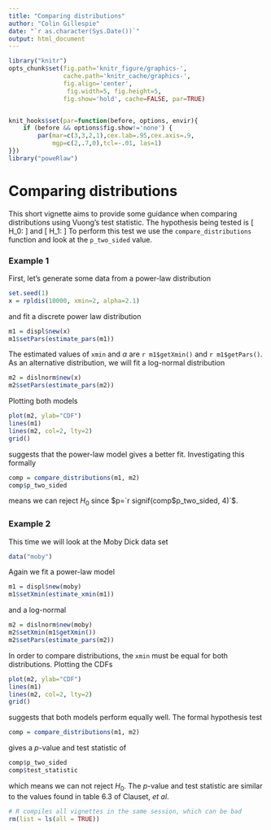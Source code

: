 ```yaml
---
title: "Comparing distributions"
author: "Colin Gillespie"
date: "`r as.character(Sys.Date())`"  
output: html_document
---
```

<!--
%\VignetteEngine{knitr::knitr}
%\VignetteIndexEntry{Comparing distributions}
-->
  

```r
library("knitr")
opts_chunk$set(fig.path='knitr_figure/graphics-', 
               cache.path='knitr_cache/graphics-', 
               fig.align='center', 
                fig.width=5, fig.height=5, 
               fig.show='hold', cache=FALSE, par=TRUE)


knit_hooks$set(par=function(before, options, envir){
    if (before && options$fig.show!='none') {
        par(mar=c(3,3,2,1),cex.lab=.95,cex.axis=.9,
            mgp=c(2,.7,0),tcl=-.01, las=1)
}})
library("poweRlaw")
```
Comparing distributions
=======================
  
This short vignette aims to provide some guidance when comparing distributions using Vuong's test statistic. 
The hypothesis being tested is
\[
H_0: \text{Both distributions are equally far from the true distribution}
\]
and
\[
H_1: \text{One of the test distributions is closer to the true distribution.}
\]
To perform this test we use the `compare_distributions` function and look at the `p_two_sided` value.

### Example 1

First, let's generate some data from a power-law distribution
```r
set.seed(1)
x = rpldis(10000, xmin=2, alpha=2.1)
```
and fit a discrete power law distribution
```r
m1 = displ$new(x)
m1$setPars(estimate_pars(m1))
```
The estimated values of `xmin` and $\alpha$ are `r m1$getXmin()` and `r m1$getPars()`. As an alternative distribution, we will fit a log-normal distribution
```r
m2 = dislnorm$new(x)
m2$setPars(estimate_pars(m2))
```
Plotting both models
```r
plot(m2, ylab="CDF")
lines(m1)
lines(m2, col=2, lty=2)
grid()
```
suggests that the power-law model gives a better fit. Investigating this formally 
```r
comp = compare_distributions(m1, m2)
comp$p_two_sided
```
means we can reject $H_0$ since $p=`r signif(comp$p_two_sided, 4)`$.

### Example 2

This time we will look at the Moby Dick data set
```r
data("moby")
```
Again we fit a power-law model
```r
m1 = displ$new(moby)
m1$setXmin(estimate_xmin(m1))
```
and a log-normal
```r
m2 = dislnorm$new(moby)
m2$setXmin(m1$getXmin())
m2$setPars(estimate_pars(m2))
```
In order to compare distributions, the `xmin` must be equal for both distributions. Plotting the CDFs
```r
plot(m2, ylab="CDF")
lines(m1)
lines(m2, col=2, lty=2)
grid()
```
suggests that both models perform equally well. The formal hypothesis test
```r
comp = compare_distributions(m1, m2)
```
gives a $p$-value and test statistic of
```r
comp$p_two_sided
comp$test_statistic
```
which means we can not reject $H_0$. The $p$-value and test statistic are similar to the values found in table 6.3 of Clauset, *et al*.



```r
# R compiles all vignettes in the same session, which can be bad
rm(list = ls(all = TRUE))
```



